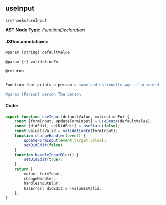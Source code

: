 
<Meta title="src/hooks/useInput" />

## useInput
`src/hooks/useInput`

**AST Node Type:** *FunctionDeclaration*

#### JSDoc annotations:



```bash
@param {string} defaultValue

@param {*} validationFn

@returns


Function that prints a person's name and optionally age if provided.

@param {Person} person The person.
```

#### Code:

```ts
export function useInput(defaultValue, validationFn) {
    const [formInput, updateFormInput] = useState(defaultValue);
    const [didEdit, setDidEdit] = useState(false);
    const valueIsValid = validationFn(formInput);
    function changeHandler(event) {
        updateFormInput(event.target.value);
        setDidEdit(false);
    }
    function handleInputBlur() {
        setDidEdit(true);
    }
    return {
        value: formInput,
        changeHandler,
        handleInputBlur,
        hasError: didEdit & !valueIsValid,
    };
}

```

